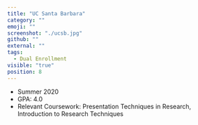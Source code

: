 ```yaml
---
title: "UC Santa Barbara"
category: ""
emoji: ""
screenshot: "./ucsb.jpg"
github: ""
external: ""
tags:
  - Dual Enrollment
visible: "true"
position: 8
---
```

* Summer 2020
* GPA: 4.0
* Relevant Coursework: Presentation Techniques in Research, Introduction to Research Techniques
